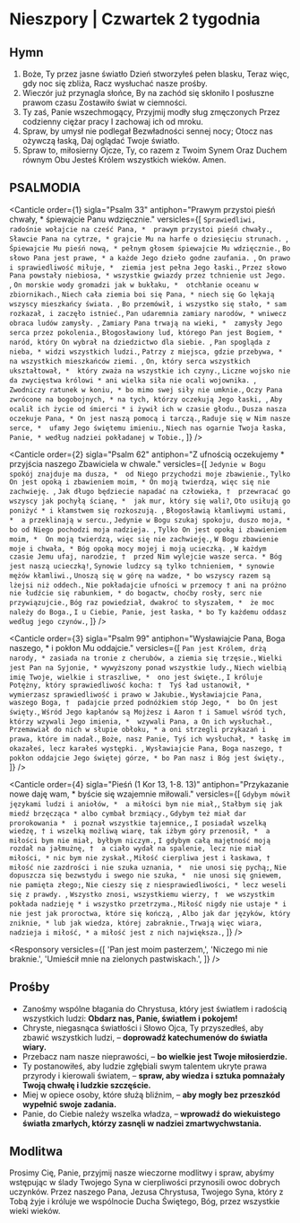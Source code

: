 # Nieszpory | Czwartek 2 tygodnia

<OpeningVersicle />

## Hymn

1. Boże, Ty przez jasne światło
   Dzień stworzyłeś pełen blasku,
   Teraz więc, gdy noc się zbliża,
   Racz wysłuchać nasze prośby.
2. Wieczór już przynagla słońce,
   By na zachód się skłoniło
   I posłuszne prawom czasu
   Zostawiło świat w ciemności.
3. Ty zaś, Panie wszechmogący,
   Przyjmij modły sług zmęczonych
   Przez codzienny ciężar pracy
   I zachowaj ich od mroku.
4. Spraw, by umysł nie podlegał
   Bezwładności sennej nocy;
   Otocz nas ożywczą łaską,
   Daj oglądać Twoje światło.
5. Spraw to, miłosierny Ojcze,
   Ty, co razem z Twoim Synem
   Oraz Duchem równym Obu
   Jesteś Królem wszystkich wieków. Amen.

## PSALMODIA

<Canticle
  order={1}
  sigla="Psalm 33"
  antiphon="Prawym przystoi pieśń chwały, * śpiewajcie Panu wdzięcznie."
  versicles={[
    `Sprawiedliwi, radośnie wołajcie na cześć Pana, * 
prawym przystoi pieśń chwały.`,
    `Sławcie Pana na cytrze, *
grajcie Mu na harfe o dziesięciu strunach. `,
    `Śpiewajcie Mu pieśń nową, *
pełnym głosem śpiewajcie Mu wdzięcznie.`,
    `Bo słowo Pana jest prawe, *
a każde Jego dzieło godne zaufania. `,
    `On prawo i sprawiedliwość miłuje, * 
ziemia jest pełna Jego łaski.`,
    `Przez słowo Pana powstały niebiosa, *
wszystkie gwiazdy przez tchnienie ust Jego. `,
    `On morskie wody gromadzi jak w bukłaku, * 
otchłanie oceanu w zbiornikach.`,
    `Niech cała ziemia boi się Pana, *
niech się Go lękają wszyscy mieszkańcy świata. `,
    `Bo przemówił, i wszystko się stało, *
sam rozkazał, i zaczęło istnieć.`,
    `Pan udaremnia zamiary narodów, *
wniwecz obraca ludów zamysły. `,
    `Zamiary Pana trwają na wieki, * 
zamysły Jego serca przez pokolenia.`,
    `Błogosławiony lud, którego Pan jest Bogiem, *
naród, który On wybrał na dziedzictwo dla siebie. `,
    `Pan spogląda z nieba, *
widzi wszystkich ludzi.`,
    `Patrzy z miejsca, gdzie przebywa, *
na wszystkich mieszkańców ziemi. `,
    `On, który serca wszystkich ukształtował, * 
który zważa na wszystkie ich czyny.`,
    `Liczne wojsko nie da zwycięstwa królowi *
ani wielka siła nie ocali wojownika. `,
    `Zwodniczy ratunek w koniu, *
bo mimo swej siły nie umknie.`,
    `Oczy Pana zwrócone na bogobojnych, *
na tych, którzy oczekują Jego łaski, `,
    `Aby ocalił ich życie od śmierci *
i żywił ich w czasie głodu.`,
    `Dusza nasza oczekuje Pana, *
On jest naszą pomocą i tarczą.`,
    `Raduje się w Nim nasze serce, * 
ufamy Jego świętemu imieniu.`,
    `Niech nas ogarnie Twoja łaska, Panie, *
według nadziei pokładanej w Tobie.`,
  ]}
/>

<Canticle
  order={2}
  sigla="Psalm 62"
  antiphon="Z ufnością oczekujemy * przyjścia naszego Zbawiciela w chwale."
  versicles={[
    `Jedynie w Bogu spokój znajduje ma dusza, * 
od Niego przychodzi moje zbawienie.`,
    `Tylko On jest opoką i zbawieniem moim, *
On moją twierdzą, więc się nie zachwieję. `,
    `Jak długo będziecie napadać na człowieka, † 
przewracać go wszyscy jak pochyłą ścianę, * 
jak mur, który się wali?`,
    `Oto usiłują go poniżyć *
i kłamstwem się rozkoszują. `,
    `Błogosławią kłamliwymi ustami, * 
a przeklinają w sercu.`,
    `Jedynie w Bogu szukaj spokoju, duszo moja, *
bo od Niego pochodzi moja nadzieja. `,
    `Tylko On jest opoką i zbawieniem moim, * 
On moją twierdzą, więc się nie zachwieję.`,
    `W Bogu zbawienie moje i chwała, *
Bóg opoką mocy mojej i moją ucieczką. `,
    `W każdym czasie Jemu ufaj, narodzie, † 
przed Nim wylejcie wasze serca. *
Bóg jest naszą ucieczką!`,
    `Synowie ludzcy są tylko tchnieniem, *
synowie mężów kłamliwi.`,
    `Unoszą się w górę na wadze, *
bo wszyscy razem są lżejsi niż oddech.`,
    `Nie pokładajcie ufności w przemocy †
ani na próżno nie łudźcie się rabunkiem, *
do bogactw, choćby rosły, serc nie przywiązujcie.`,
    `Bóg raz powiedział, dwakroć to słyszałem, * 
że moc należy do Boga.`,
    `I u Ciebie, Panie, jest łaska, *
bo Ty każdemu oddasz według jego czynów.`,
  ]}
/>

<Canticle
  order={3}
  sigla="Psalm 99"
  antiphon="Wysławiajcie Pana, Boga naszego, * i pokłon Mu oddajcie."
  versicles={[
    `Pan jest Królem, drżą narody, *
zasiada na tronie z cherubów, a ziemia się trzęsie.`,
    `Wielki jest Pan na Syjonie, *
wywyższony ponad wszystkie ludy.`,
    `Niech wielbią imię Twoje, wielkie i straszliwe, * 
ono jest święte.`,
    `I króluje Potężny, który sprawiedliwość kocha: † 
Tyś ład ustanowił, *
wymierzasz sprawiedliwość i prawo w Jakubie.`,
    `Wysławiajcie Pana, waszego Boga, † 
padajcie przed podnóżkiem stóp Jego, * 
bo On jest święty.`,
    `Wśród Jego kapłanów są Mojżesz i Aaron †
i Samuel wśród tych, którzy wzywali Jego imienia, * 
wzywali Pana, a On ich wysłuchał.`,
    `Przemawiał do nich w słupie obłoku, *
a oni strzegli przykazań i prawa, które im nadał.`,
    `Boże, nasz Panie, Tyś ich wysłuchał, *
łaskę im okazałeś, lecz karałeś występki. `,
    `Wysławiajcie Pana, Boga naszego, †
pokłon oddajcie Jego świętej górze, *
bo Pan nasz i Bóg jest święty.`,
  ]}
/>

<Canticle
  order={4}
  sigla="Pieśń (1 Kor 13, 1-8. 13)"
  antiphon="Przykazanie nowe daję wam, * byście się wzajemnie miłowali."
  versicles={[
    `Gdybym mówił językami ludzi i aniołów, * 
a miłości bym nie miał,`,
    `Stałbym się jak miedź brzęcząca *
albo cymbał brzmiący.`,
    `Gdybym też miał dar prorokowania * 
i poznał wszystkie tajemnice,`,
    `I posiadał wszelką wiedzę, †
i wszelką możliwą wiarę, tak iżbym góry przenosił, * 
a miłości bym nie miał, byłbym niczym.`,
    `I gdybym całą majętność moją rozdał na jałmużnę, † 
a ciało wydał na spalenie, lecz nie miał miłości, *
nic bym nie zyskał.`,
    `Miłość cierpliwa jest i łaskawa, †
miłość nie zazdrości i nie szuka uznania, * 
nie unosi się pychą;`,
    `Nie dopuszcza się bezwstydu i swego nie szuka, * 
nie unosi się gniewem, nie pamięta złego;`,
    `Nie cieszy się z niesprawiedliwości, *
lecz weseli się z prawdy. `,
    `Wszystko znosi, wszystkiemu wierzy, † 
we wszystkim pokłada nadzieję *
i wszystko przetrzyma.`,
    `Miłość nigdy nie ustaje *
i nie jest jak proroctwa, które się kończą, `,
    `Albo jak dar języków, który zniknie, *
lub jak wiedza, której zabraknie.`,
    `Trwają więc wiara, nadzieja i miłość, *
a miłość jest z nich największa.`,
  ]}
/>

<Passage
  sigla="1 P 3, 8-9"
  passage="Bądźcie wszyscy jednomyślni, współczujący, pełni braterskiej i siostrzanej miłości, miłosierni, pokorni. Nie oddawajcie złem za zło ani złorzeczeniem za złorzeczenie. Przeciwnie zaś, błogosławcie. Do tego bowiem jesteście powołani, abyście odziedziczyli błogosławieństwo."
/>

<Responsory
  versicles={[
    'Pan jest moim pasterzem,',
    'Niczego mi nie braknie.',
    'Umieścił mnie na zielonych pastwiskach.',
  ]}
/>

<Magnificat antiphon="Okaż moc swego ramienia, Boże, * rozprosz pyszniących się zamysłami serc swoich, / a wywyższaj pokornych." />

## Prośby

- Zanośmy wspólne błagania do Chrystusa, który jest światłem i radością wszystkich ludzi: **Obdarz nas, Panie, światłem i pokojem!**
- Chryste, niegasnąca światłości i Słowo Ojca, Ty przyszedłeś, aby zbawić wszystkich ludzi, – **doprowadź katechumenów do światła wiary.**
- Przebacz nam nasze nieprawości, – **bo wielkie jest Twoje miłosierdzie.**
- Ty postanowiłeś, aby ludzie zgłębiali swym talentem ukryte prawa przyrody i kierowali światem, – **spraw, aby wiedza i sztuka pomnażały Twoją chwałę i ludzkie szczęście.**
- Miej w opiece osoby, które służą bliźnim, – **aby mogły bez przeszkód wypełnić swoje zadania.**
- Panie, do Ciebie należy wszelka władza, – **wprowadź do wiekuistego światła zmarłych, którzy zasnęli w nadziei zmartwychwstania.**

<CustomIntercessions />

<KyrieEleison />

<LordsPrayer />

## Modlitwa

Prosimy Cię, Panie, przyjmij nasze wieczorne modlitwy i spraw, abyśmy wstępując w ślady Twojego Syna w cierpliwości przynosili owoc dobrych uczynków. Przez naszego Pana, Jezusa Chrystusa, Twojego Syna, który z Tobą żyje i króluje we wspólnocie Ducha Świętego, Bóg, przez wszystkie wieki wieków.

<Amen />

<BlessingAndConcludingVersicle />

<SalveRegina />
